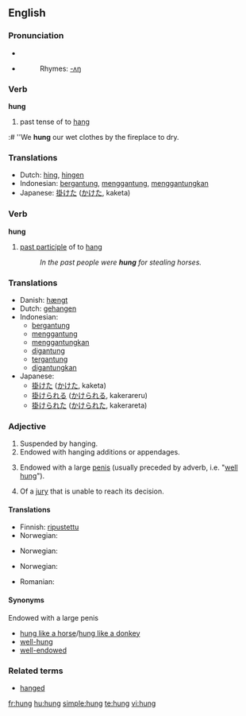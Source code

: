 {{see|hùng}}
==English==

===Pronunciation===
* {{SAMPA|/"hVN/}}
* {{Audio-IPA|en-us-hung.ogg|/'hʌŋ/}}
*: Rhymes: [[Rhymes:English:-ʌŋ|-ʌŋ]]

===Verb===
'''hung'''

# past tense of to [[hang]]
:# ''We '''hung''' our wet clothes by the fireplace to dry.

===Translations===
{{rfc-level|Translations at L3+ (AutoFormat would have corrected level of Translations)}}
* Dutch: [[hing]], [[hingen]]
* Indonesian: [[gantung|bergantung]], [[gantung|menggantung]], [[gantung|menggantungkan]]
* Japanese: [[掛けた]] ([[かけた]], kaketa)

===Verb===
'''hung'''

# [[past participle]] of to [[hang]]
#: ''In the past people were '''hung''' for stealing horses.''

===Translations===
* Danish: [[hængt]]
* Dutch: [[gehangen]]
* Indonesian:
** [[gantung|bergantung]]
** [[gantung|menggantung]]
** [[gantung|menggantungkan]]
** [[gantung|digantung]]
** [[gantung|tergantung]]
** [[gantung|digantungkan]]
* Japanese:
** [[掛けた]] ([[かけた]], kaketa)
** [[掛けられる]] ([[かけられる]], kakerareru)
** [[掛けられた]] ([[かけられた]], kakerareta)

===Adjective===
{{en-adj}}

# Suspended by hanging.
# Endowed with hanging additions or appendages.
# {{colloquial}} Endowed with a large [[penis]] (usually preceded by adverb, i.e. "[[well hung]]").
# {{law}} Of a [[jury]] that is unable to reach its decision.

====Translations====
{{trans-top|suspended by hanging}}
* Finnish: [[ripustettu]]
* Norwegian: {{t-|no|opphengt}}
{{trans-mid}}
{{trans-bottom}}

{{trans-top|endowed with hanging additions or appendages}}
* Norwegian: {{t-|no|behengt}}
{{trans-mid}}
{{trans-bottom}}

{{trans-top|endowed with a large penis}}
* Norwegian: {{t-|no|velutstyrt}}
{{trans-mid}}
* Romanian: {{t-|ro|pulos}}
{{trans-bottom}}

{{trans-top|of a jury that is unable to reach its decision}}
{{trans-mid}}
{{trans-bottom}}

====Synonyms====
;Endowed with a large penis
*[[hung like a horse]]/[[hung like a donkey]]
*[[well-hung]]
*[[well-endowed]]

===Related terms===
*[[hanged]]

[[fr:hung]]
[[hu:hung]]
[[simple:hung]]
[[te:hung]]
[[vi:hung]]
